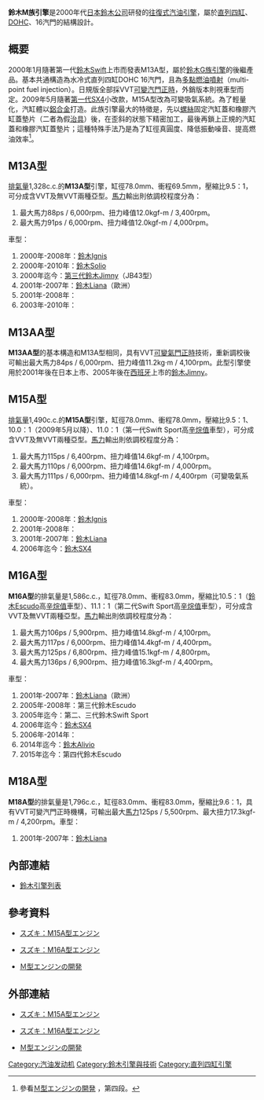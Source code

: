 {{Infobox Automobile engine
|name          = 鈴木M族引擎
|image         = 
|manufacturer  = [[鈴木公司|鈴木公司]]
|aka           = 
|production    = 2000年代
|predecessor   = [[鈴木G族引擎|鈴木G族引擎]]
|successor     = 
|configuration = [[直列四缸|直列四缸]]
|displacement  = 1.3L - 1.8L不等
|bore          = 
|stroke        = 
|length        = 
|width         = 
|height        = 
|diameter      = 
|weight        = 
|block         = 
|head          = 
|valvetrain    = [[顶置凸轮轴#双顶置凸轮轴（DOHC）|DOHC]]
|supercharger  = 
|turbocharger  = 
|fuelsystem    = 自然進氣
|management    = 
|fueltype      = [[汽油|汽油]]
|oilsystem     = 
|coolingsystem = 水冷式
|power         = 
|specpower     = 
|torque        = 
|compression   = 
|fuelcon       = 
|specfuelcon   = 
|oilcon        = 
}}

'''鈴木M族引擎'''是2000年代[[日本|日本]][[鈴木公司|鈴木公司]]研發的[[往复式发动机|往復式]][[汽油引擎|汽油引擎]]，屬於[[直列四缸|直列四缸]]、[[顶置凸轮轴#双顶置凸轮轴（DOHC）|DOHC]]、16汽門的結構設計。

== 概要 ==
2000年1月隨著第一代[[鈴木Swift|鈴木Swift]]上市而發表M13A型，屬於[[鈴木G族引擎|鈴木G族引擎]]的後繼產品。基本共通構造為水冷式直列四缸DOHC 16汽門，且為[[燃料噴射裝置|多點燃油噴射]]（multi-point fuel injection）。日規版全部採VVT[[可变气门正时|可變汽門正時]]，外銷版本則視車型而定。2009年5月隨著[[鈴木SX4#第一代（2006年-2014年）|第一代SX4]]小改款，M15A型改為可變吸氣系統。為了輕量化，汽缸體以[[鋁合金|鋁合金]]打造。此族引擎最大的特徵是，先以[[螺絲|螺絲]]固定汽缸蓋和橡膠汽缸蓋墊片（二者為假[[治具|治具]]）後，在歪斜的狀態下精密加工，最後再鎖上正規的汽缸蓋和橡膠汽缸蓋墊片；這種特殊手法乃是為了缸徑真圓度、降低振動噪音、提高燃油效率<ref>參看{{ja}}[http://www.jama.or.jp/lib/jamagazine/200007/14.html Ｍ型エンジンの開発] {{webarchive|url=https://web.archive.org/web/20150109024531/http://www.jama.or.jp/lib/jamagazine/200007/14.html |date=2015-01-09 }}，第四段。</ref>。

== M13A型 ==
[[排氣量|排氣量]]1,328c.c.的'''M13A型'''引擎，缸徑78.0mm、衝程69.5mm，壓縮比9.5：1，可分成含VVT及無VVT兩種亞型。[[馬力|馬力]]輸出則依調校程度分為：
# 最大馬力88ps / 6,000rpm、扭力峰值12.0kgf-m / 3,400rpm。
# 最大馬力91ps / 6,000rpm、扭力峰值12.0kgf-m / 4,000rpm。
車型：
# 2000年-2008年：[[鈴木Ignis|鈴木Ignis]]
# 2000年-2010年：[[鈴木Solio|鈴木Solio]]
# 2000年迄今：[[鈴木Jimny#JB43型Jimny_Sierra（Jimny_Wide）|第三代鈴木Jimny]]（JB43型）
# 2001年-2007年：[[鈴木Liana|鈴木Liana]]（歐洲）
# 2001年-2008年：{{link-en|雪佛蘭Cruze|Chevrolet Cruze}}
# 2003年-2010年：{{link-ja|雪佛蘭MW|シボレー・MW}}

== M13AA型 ==
'''M13AA型'''的基本構造和M13A型相同，具有VVT[[可變氣門正時|可變氣門正時]]技術，重新調校後可輸出最大馬力84ps / 6,000rpm、扭力峰值11.2kg·m / 4,100rpm。此型引擎使用於2001年後在日本上市、2005年後在[[西班牙|西班牙]]上市的[[鈴木Jimny|鈴木Jimny]]。

== M15A型 ==
[[排氣量|排氣量]]1,490c.c.的'''M15A型'''引擎，缸徑78.0mm、衝程78.0mm，壓縮比9.5：1、10.0：1（2009年5月以降）、11.0：1（第一代Swift Sport高[[辛烷值|辛烷值]]車型），可分成含VVT及無VVT兩種亞型。[[馬力|馬力]]輸出則依調校程度分為：
# 最大馬力115ps / 6,400rpm、扭力峰值14.6kgf-m / 4,100rpm。
# 最大馬力110ps / 6,000rpm、扭力峰值14.6kgf-m / 4,000rpm。
# 最大馬力111ps / 6,000rpm、扭力峰值14.8kgf-m / 4,400rpm（可變吸氣系統）。
車型：
# 2000年-2008年：[[鈴木Ignis|鈴木Ignis]]
# 2001年-2008年：{{link-en|雪佛蘭Cruze|Chevrolet Cruze}}
# 2001年-2007年：[[鈴木Liana|鈴木Liana]]
# 2006年迄今：[[鈴木SX4|鈴木SX4]]

== M16A型 ==
'''M16A型'''的排氣量是1,586c.c.，缸徑78.0mm、衝程83.0mm，壓縮比10.5：1（[[鈴木Escudo|鈴木Escudo]]高[[辛烷值|辛烷值]]車型）、11.1：1（第二代Swift Sport高[[辛烷值|辛烷值]]車型），可分成含VVT及無VVT兩種亞型。[[馬力|馬力]]輸出則依調校程度分為：
# 最大馬力106ps / 5,900rpm、扭力峰值14.8kgf-m / 4,100rpm。
# 最大馬力117ps / 6,000rpm、扭力峰值14.4kgf-m / 4,400rpm。
# 最大馬力125ps / 6,800rpm、扭力峰值15.1kgf-m / 4,800rpm。
# 最大馬力136ps / 6,900rpm、扭力峰值16.3kgf-m / 4,400rpm。
車型：
# 2001年-2007年：[[鈴木Liana|鈴木Liana]]（歐洲）
# 2005年-2008年：第三代鈴木Escudo
# 2005年迄今：第二、三代鈴木Swift Sport
# 2006年迄今：[[鈴木SX4|鈴木SX4]]
# 2006年-2014年：{{link-en|飛雅特Sedici|Fiat Sedici}}
# 2014年迄今：[[鈴木Alivio|鈴木Alivio]]
# 2015年迄今：第四代鈴木Escudo

== M18A型 ==
'''M18A型'''的排氣量是1,796c.c.，缸徑83.0mm、衝程83.0mm，壓縮比9.6：1，具有VVT可變汽門正時機構，可輸出最大[[馬力|馬力]]125ps / 5,500rpm、最大扭力17.3kgf-m / 4,200rpm。車型：
# 2001年-2007年：[[鈴木Liana|鈴木Liana]]

== 內部連結 ==
* [[鈴木引擎列表|鈴木引擎列表]]

== 參考資料 ==
* {{ja}}[https://web.archive.org/web/20141211123447/http://greeco-channel.com/car/engine/suzuki_eg/m15a/ スズキ：M15A型エンジン]
* {{ja}}[https://web.archive.org/web/20141211122536/http://greeco-channel.com/car/engine/suzuki_eg/m16a/ スズキ：M16A型エンジン]
* {{ja}}[https://web.archive.org/web/20150109024531/http://www.jama.or.jp/lib/jamagazine/200007/14.html Ｍ型エンジンの開発]
{{reflist}}

== 外部連結 ==
* {{ja}}[https://web.archive.org/web/20141211123447/http://greeco-channel.com/car/engine/suzuki_eg/m15a/ スズキ：M15A型エンジン]
* {{ja}}[https://web.archive.org/web/20141211122536/http://greeco-channel.com/car/engine/suzuki_eg/m16a/ スズキ：M16A型エンジン]
* {{ja}}[https://web.archive.org/web/20150109024531/http://www.jama.or.jp/lib/jamagazine/200007/14.html Ｍ型エンジンの開発]

[[Category:汽油发动机|Category:汽油发动机]]
[[Category:鈴木引擎與技術|Category:鈴木引擎與技術]]
[[Category:直列四缸引擎|Category:直列四缸引擎]]